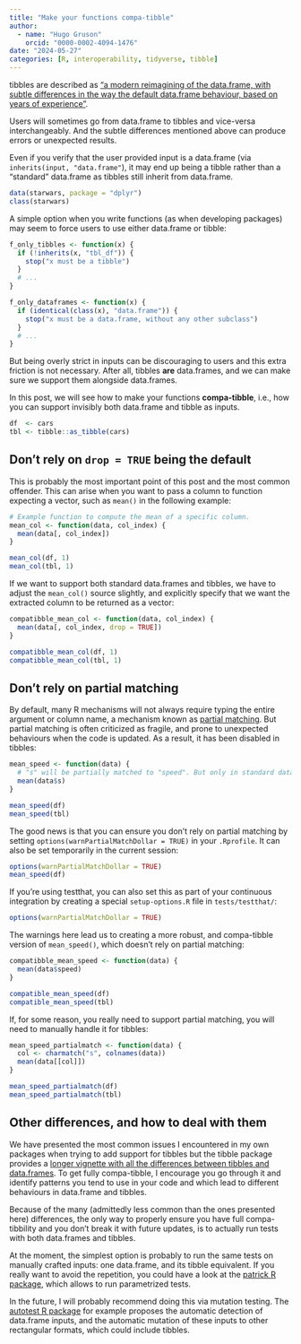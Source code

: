 ```yaml
---
title: "Make your functions compa-tibble"
author:
  - name: "Hugo Gruson"
    orcid: "0000-0002-4094-1476"
date: "2024-05-27"
categories: [R, interoperability, tidyverse, tibble]
---
```


tibbles are described as ["a modern reimagining of the data.frame, with subtle differences in the way the default data.frame behaviour, based on years of experience"](https://tibble.tidyverse.org/).

Users will sometimes go from data.frame to tibbles and vice-versa interchangeably. And the subtle differences mentioned above can produce errors or unexpected results.

Even if you verify that the user provided input is a data.frame (via `inherits(input, "data.frame"`), it may end up being a tibble rather than a "standard" data.frame as tibbles still inherit from data.frame.

```r
data(starwars, package = "dplyr")
class(starwars)
```

A simple option when you write functions (as when developing packages) may seem to force users to use either data.frame or tibble:

``` r
f_only_tibbles <- function(x) {
  if (!inherits(x, "tbl_df")) {
    stop("x must be a tibble")
  }
  # ...
}

f_only_dataframes <- function(x) {
  if (identical(class(x), "data.frame")) {
    stop("x must be a data.frame, without any other subclass")
  }
  # ...
}
```

But being overly strict in inputs can be discouraging to users and this extra friction is not necessary. After all, tibbles 
**are** data.frames, and we can make sure we support them alongside data.frames.

In this post, we will see how to make your functions **compa-tibble**, i.e., how you can support invisibly both data.frame and tibble as inputs.

```r
df  <- cars
tbl <- tibble::as_tibble(cars)
```

## Don't rely on `drop = TRUE` being the default

This is probably the most important point of this post and the most common offender. This can arise when you want to pass a column to function expecting a vector, such as `mean()` in the following example:

```r
# Example function to compute the mean of a specific column.
mean_col <- function(data, col_index) {
  mean(data[, col_index])
}

mean_col(df, 1)
mean_col(tbl, 1)
```

If we want to support both standard data.frames and tibbles, we have to adjust the `mean_col()` source slightly, and explicitly specify that we want the extracted column to be returned as a vector:

```r
compatibble_mean_col <- function(data, col_index) {
  mean(data[, col_index, drop = TRUE])
}

compatibble_mean_col(df, 1)
compatibble_mean_col(tbl, 1)
```

## Don't rely on partial matching

By default, many R mechanisms will not always require typing the entire argument or column name, a mechanism known as [partial matching](https://search.r-project.org/R/refmans/base/html/charmatch.html).
But partial matching is often criticized as fragile, and prone to unexpected behaviours when the code is updated.
As a result, it has been disabled in tibbles:

```r
mean_speed <- function(data) {
  # "s" will be partially matched to "speed". But only in standard data.frames
  mean(data$s)
}

mean_speed(df)
mean_speed(tbl)
```

The good news is that you can ensure you don't rely on partial matching by setting `options(warnPartialMatchDollar = TRUE)` in your `.Rprofile`. It can also be set temporarily in the current session:

```r
options(warnPartialMatchDollar = TRUE)
mean_speed(df)
```

If you're using testthat, you can also set this as part of your continuous integration by creating a special `setup-options.R` file in `tests/testthat/`:

``` .r
options(warnPartialMatchDollar = TRUE)
```

The warnings here lead us to creating a more robust, and compa-tibble version of `mean_speed()`, which doesn't rely on partial matching:

```r
compatibble_mean_speed <- function(data) {
  mean(data$speed)
}

compatible_mean_speed(df)
compatible_mean_speed(tbl)
```

If, for some reason, you really need to support partial matching, you will need to manually handle it for tibbles:

```r
mean_speed_partialmatch <- function(data) {
  col <- charmatch("s", colnames(data))
  mean(data[[col]])
}

mean_speed_partialmatch(df)
mean_speed_partialmatch(tbl)
```

## Other differences, and how to deal with them

We have presented the most common issues I encountered in my own packages when trying to add support for tibbles but the tibble package provides a [longer vignette with all the differences between tibbles and data.frames](https://tibble.tidyverse.org/articles/invariants.html).
To get fully compa-tibble, I encourage you go through it and identify patterns you tend to use in your code and which lead to different behaviours in data.frame and tibbles.

Because of the many (admittedly less common than the ones presented here) differences, the only way to properly ensure you have full compa-tibbility and you don't break it with future updates, is to actually run tests with both data.frames and tibbles.

At the moment, the simplest option is probably to run the same tests on manually crafted inputs: one data.frame, and its tibble equivalent. If you really want to avoid the repetition, you could have a look at the [patrick R package](https://cran.r-project.org/package=patrick), which allows to run parametrized tests.

In the future, I will probably recommend doing this via mutation testing. The [autotest R package](https://docs.ropensci.org/autotest/index.html) for example proposes the automatic detection of data.frame inputs, and the automatic mutation of these inputs to other rectangular formats, which could include tibbles.
